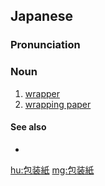 {{also|包裝紙|包装纸}}
==Japanese==
{{ja-kanjitab|ほう|そう|し|yomi=on}}

===Pronunciation===
{{ja-pron|ほうそうし|y=o}}

===Noun===
{{ja-noun|ほうそうし}}

# [[wrapper]]
# [[wrapping paper]]

====See also====
* {{ja-r|上包み|うわづつみ}}

[[hu:包装紙]]
[[mg:包装紙]]